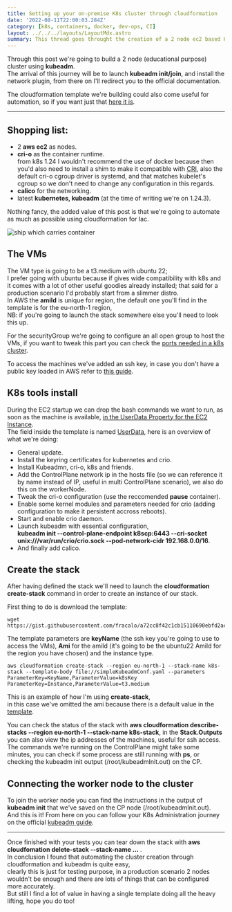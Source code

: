 ```yaml
---
title: Setting up your on-premise K8s cluster through cloudformation
date: '2022-08-11T22:00:03.284Z'
category: [k8s, containers, docker, dev-ops, CI]
layout: ../../../layouts/LayoutMdx.astro
summary: This thread goes throught the creation of a 2 node ec2 based K8s cluster in AWS, automated with the cloudformation template.
---
```




Through this post we're going to build a 2 node (educational purpose) cluster using __kubeadm__.  
The arrival of this journey will be to launch __kubeadm init/join__, and install the network plugin, from there on I'll redirect you to the official documentation.  

The cloudformation template we're building could also come useful for automation, so if you want just that [here it is](https://gist.github.com/fracalo/a72cc8f42c1cb15110690ebfd2ac22e8).

--- 
## Shopping list:
 - 2 __aws ec2__ as nodes.
 - __cri-o__ as the container runtime.  
   from k8s 1.24 I wouldn't recommend the use of docker because then you'd also need to install a shim to make it compatible with [CRI](https://kubernetes.io/docs/concepts/architecture/cri/), also the default cri-o cgroup driver is systemd, and that matches kubelet's cgroup so we don't need to change any configuration in this regards.
 - __calico__ for the networking. 
 - latest __kubernetes, kubeadm__ (at the time of writing we're on 1.24.3).


Nothing fancy, the added value of this post is that we're going to automate as much as possible using cloudformation for Iac.

<Image src={ship} alt='ship which carries container'/>

## The VMs
The VM type is going to be a t3.medium with ubuntu 22;  
I prefer going with ubuntu because if gives wide compatibility with k8s and it comes with a lot of other useful goodies already installed; that said for a production scenario I'd probably start from a slimmer distro.  
In AWS the __amiId__ is unique for region, the default one you'll find in the template is for the eu-north-1 region,  
NB: if you're going to launch the stack somewhere else you'll need to look this up.

For the securityGroup we're going to configure an all open group to host the VMs, if you want to tweak this part you can check the [ports needed in a k8s cluster](https://kubernetes.io/docs/reference/ports-and-protocols/). 

To access the machines we've added an ssh key, in case you don't have a public key loaded in AWS refer to [this guide](https://docs.aws.amazon.com/AWSEC2/latest/UserGuide/create-key-pairs.html#how-to-generate-your-own-key-and-import-it-to-aws).

## K8s tools install
During the EC2 startup we can drop the bash commands we want to run, as soon as the machine is available, [in the UserData Property for the EC2 Instance](https://docs.aws.amazon.com/AWSEC2/latest/UserGuide/user-data.html).  
The field inside the template is named [UserData](https://gist.github.com/fracalo/a72cc8f42c1cb15110690ebfd2ac22e8#file-simplekubeadmconf-yaml-L33), here is an overview of what we're doing:
 - General update.
 - Install the keyring certificates for kubernetes and crio.
 - Install Kubeadmn, cri-o, k8s and friends.  
 - Add the ControlPlane network ip in the hosts file (so we can reference it by name instead of IP, useful in multi ControlPlane scenario), we also do this on the workerNode.
 - Tweak the cri-o configuration (use the reccomended __pause__ container).
 - Enable some kernel modules and parameters needed for crio (adding configuration to make it persistent accross reboots).
 - Start and enable crio daemon.
 - Launch kubeadm with essential configuration,  
   __kubeadm init --control-plane-endpoint k8scp:6443 --cri-socket unix:///var/run/crio/crio.sock --pod-network-cidr 192.168.0.0/16__.
 - And finally add calico. 

## Create the stack
After having defined the stack we'll need to launch the __cloudformation create-stack__ command in order to create an instance of our stack.

First thing to do is download the template:
```
wget https://gist.githubusercontent.com/fracalo/a72cc8f42c1cb15110690ebfd2ac22e8/raw/8421413261730c5a506dfe892bda5036028a9e51/simpleKubeadmConf.yaml
```

The template parameters are __keyName__ (the ssh key you're going to use to access the VMs), __Ami__ for the amiId (it's going to be the ubuntu22 AmiId for the region you have chosen) and the instance type.
```
aws cloudformation create-stack --region eu-north-1 --stack-name k8s-stack --template-body file://simpleKubeadmConf.yaml --parameters ParameterKey=KeyName,ParameterValue=k8sKey ParameterKey=Instance,ParameterValue=t3.medium 
```
This is an example of how I'm using __create-stack__,  
in this case we've omitted the ami because there is a default value in the [template](https://gist.github.com/fracalo/a72cc8f42c1cb15110690ebfd2ac22e8#file-simplekubeadmconf-yaml-L10).

You can check the status of the stack with __aws cloudformation describe-stacks --region eu-north-1 --stack-name k8s-stack__, in the __Stack.Outputs__ you can also view the ip addresses of the machines, useful for ssh access.  
The commands we're running on the ControlPlane might take some minutes, you can check if some process are still running with __ps__, or checking the kubeadm init output (/root/kubeadmInit.out) on the CP.

## Connecting the worker node to the cluster
To join the worker node you can find the instructions in the output of __kubeadm init__  that we've saved on the CP node (/root/kubeadmInit.out).  
And this is it! From here on you can follow your K8s Administration journey on the official [kubeadm guide](https://kubernetes.io/docs/setup/production-environment/tools/kubeadm/create-cluster-kubeadm/).

----
Once finished with your tests you can tear down the stack with __aws cloudfomation delete-stack --stack-name ...__ .  
In conclusion I found that automating the cluster creation through cloudformation and kubeadm is quite easy,  
clearly this is just for testing purpose, in a production scenario 2 nodes wouldn't be enough and there are lots of things that can be configured more accurately.  
But still I find a lot of value in having a single template doing all the heavy lifting, hope you do too!


